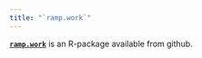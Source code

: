 ```yaml
---
title: "`ramp.work`"
---
```


[**`ramp.work`**](https://dd-harp.github.io/ramp.work/) is an R-package available from github.
